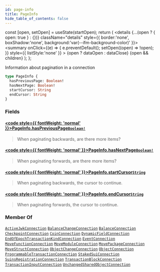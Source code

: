 ```yaml
---
id: page-info
title: PageInfo
hide_table_of_contents: false
---
```









  const [open, setOpen] = useState(startOpen);
  return (
    <details {...(open ? { open: true } : {})} className="details" style={{ border:'none', boxShadow:'none', background:'var(--ifm-background-color)' }}>
      <summary
        onClick={(e) => {
          e.preventDefault();
          setOpen((open) => !open);
        }}
        style={{ listStyle:'none' }}
      >
      {open ? dataOpen : dataClose}
      </summary>
      {open && children}
    </details>
  );
};








Information about pagination in a connection


```graphql
type PageInfo {
  hasPreviousPage: Boolean!
  hasNextPage: Boolean!
  startCursor: String
  endCursor: String
}
```




### Fields

#### [<code style={{ fontWeight: 'normal' }}>PageInfo.<b>hasPreviousPage</b></code>](#)<Bullet />[`Boolean!`](/references/sui-api/graphql/reference/scalars/boolean) <Badge class="badge badge--secondary" text="non-null"/> <Badge class="badge badge--secondary" text="scalar"/> 
> 
> 
> When paginating backwards, are there more items?
> 

#### [<code style={{ fontWeight: 'normal' }}>PageInfo.<b>hasNextPage</b></code>](#)<Bullet />[`Boolean!`](/references/sui-api/graphql/reference/scalars/boolean) <Badge class="badge badge--secondary" text="non-null"/> <Badge class="badge badge--secondary" text="scalar"/> 
> 
> 
> When paginating forwards, are there more items?
> 

#### [<code style={{ fontWeight: 'normal' }}>PageInfo.<b>startCursor</b></code>](#)<Bullet />[`String`](/references/sui-api/graphql/reference/scalars/string) <Badge class="badge badge--secondary" text="scalar"/> 
> 
> 
> When paginating backwards, the cursor to continue.
> 

#### [<code style={{ fontWeight: 'normal' }}>PageInfo.<b>endCursor</b></code>](#)<Bullet />[`String`](/references/sui-api/graphql/reference/scalars/string) <Badge class="badge badge--secondary" text="scalar"/> 
> 
> 
> When paginating forwards, the cursor to continue.
> 



### Member Of

[`ActiveJwkConnection`](/references/sui-api/graphql/reference/objects/active-jwk-connection)  <Badge class="badge badge--secondary" text="object"/><Bullet />[`BalanceChangeConnection`](/references/sui-api/graphql/reference/objects/balance-change-connection)  <Badge class="badge badge--secondary" text="object"/><Bullet />[`BalanceConnection`](/references/sui-api/graphql/reference/objects/balance-connection)  <Badge class="badge badge--secondary" text="object"/><Bullet />[`CheckpointConnection`](/references/sui-api/graphql/reference/objects/checkpoint-connection)  <Badge class="badge badge--secondary" text="object"/><Bullet />[`CoinConnection`](/references/sui-api/graphql/reference/objects/coin-connection)  <Badge class="badge badge--secondary" text="object"/><Bullet />[`DynamicFieldConnection`](/references/sui-api/graphql/reference/objects/dynamic-field-connection)  <Badge class="badge badge--secondary" text="object"/><Bullet />[`EndOfEpochTransactionKindConnection`](/references/sui-api/graphql/reference/objects/end-of-epoch-transaction-kind-connection)  <Badge class="badge badge--secondary" text="object"/><Bullet />[`EventConnection`](/references/sui-api/graphql/reference/objects/event-connection)  <Badge class="badge badge--secondary" text="object"/><Bullet />[`MoveFunctionConnection`](/references/sui-api/graphql/reference/objects/move-function-connection)  <Badge class="badge badge--secondary" text="object"/><Bullet />[`MoveModuleConnection`](/references/sui-api/graphql/reference/objects/move-module-connection)  <Badge class="badge badge--secondary" text="object"/><Bullet />[`MovePackageConnection`](/references/sui-api/graphql/reference/objects/move-package-connection)  <Badge class="badge badge--secondary" text="object"/><Bullet />[`MoveStructConnection`](/references/sui-api/graphql/reference/objects/move-struct-connection)  <Badge class="badge badge--secondary" text="object"/><Bullet />[`ObjectChangeConnection`](/references/sui-api/graphql/reference/objects/object-change-connection)  <Badge class="badge badge--secondary" text="object"/><Bullet />[`ObjectConnection`](/references/sui-api/graphql/reference/objects/object-connection)  <Badge class="badge badge--secondary" text="object"/><Bullet />[`ProgrammableTransactionConnection`](/references/sui-api/graphql/reference/objects/programmable-transaction-connection)  <Badge class="badge badge--secondary" text="object"/><Bullet />[`StakedSuiConnection`](/references/sui-api/graphql/reference/objects/staked-sui-connection)  <Badge class="badge badge--secondary" text="object"/><Bullet />[`SuinsRegistrationConnection`](/references/sui-api/graphql/reference/objects/suins-registration-connection)  <Badge class="badge badge--secondary" text="object"/><Bullet />[`TransactionBlockConnection`](/references/sui-api/graphql/reference/objects/transaction-block-connection)  <Badge class="badge badge--secondary" text="object"/><Bullet />[`TransactionInputConnection`](/references/sui-api/graphql/reference/objects/transaction-input-connection)  <Badge class="badge badge--secondary" text="object"/><Bullet />[`UnchangedSharedObjectConnection`](/references/sui-api/graphql/reference/objects/unchanged-shared-object-connection)  <Badge class="badge badge--secondary" text="object"/>

